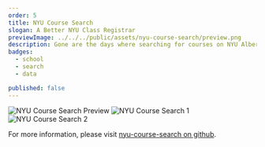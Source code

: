 ```yaml
---
order: 5
title: NYU Course Search
slogan: A Better NYU Class Registrar
previewImage: ../../../public/assets/nyu-course-search/preview.png
description: Gone are the days where searching for courses on NYU Albert takes 2+ hours. Instead, we can use this tool to search for courses in a matter of seconds.
badges:
  - school
  - search
  - data

published: false
---
```


![NYU Course Search Preview](/assets/nyu-course-search/preview.png)
![NYU Course Search 1](/assets/nyu-course-search/1.png)
![NYU Course Search 2](/assets/nyu-course-search/2.png)

For more information, please visit [nyu-course-search on github](https://github.com/tyeetale/nyuclassesfrom.xyz).
